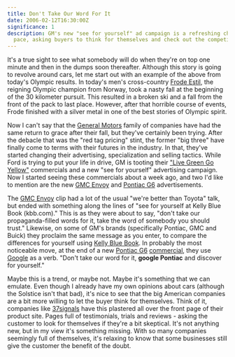 ```yaml
---
title: Don't Take Our Word For It
date: 2006-02-12T16:30:00Z
significance: 1
description: GM's new "see for yourself" ad campaign is a refreshing change of
  pace, asking buyers to think for themselves and check out the competition.
---
```


It's a true sight to see what somebody will do when they're on top one minute and then in the dumps soon thereafter. Although this story is going to revolve around cars, let me start out with an example of the above from today's Olympic results. In today's men's cross-country [Frode Estil][1], the reigning Olympic champion from Norway, took a nasty fall at the beginning of the 30 kilometer pursuit. This resulted in a broken ski and a fall from the front of the pack to last place. However, after that horrible course of events, Frode finished with a silver metal in one of the best stories of Olympic spirit.

Now I can't say that the [General Motors][2] family of companies have had the same return to grace after their fall, but they've certainly been trying. After the debacle that was the "red tag pricing" stint, the former "big three" have finally come to terms with their futures in the industry. In that, they've started changing their advertising, specialization and selling tactics. While Ford is trying to put your life in drive, GM is tooting their ["Live Green Go Yellow"][3] commercials and a new "see for yourself" advertising campaign. Now I started seeing these commercials about a week ago, and two I'd like to mention are the new [GMC Envoy][4] and [Pontiac G6][5] advertisements.

The [GMC Envoy][4] clip had a lot of the usual "we're better than Toyota" talk, but ended with something along the lines of "see for yourself at Kelly Blue Book (kbb.com)." This is as they were about to say, "don't take our propaganda-filled words for it, take the word of somebody you should trust." Likewise, on some of GM's brands (specifically Pontiac, GMC and Buick) they proclaim the same message as you enter, to compare the differences for yourself using [Kelly Blue Book][6]. In probably the most noticeable move, at the end of a new [Pontiac G6][5] [commercial][7], they use [Google][8] as a verb. "Don't take our word for it, **google Pontiac** and discover for yourself."

Maybe this is a trend, or maybe not. Maybe it's something that we can emulate. Even though I already have my own opinions about cars (although the Solstice isn't that bad), it's nice to see that the big American companies are a bit more willing to let the buyer think for themselves. Think of it, companies like [37signals][9] have this plastered all over the front page of their product site. Pages full of testimonials, trials and reviews - asking the customer to look for themselves if they're a bit skeptical. It's not anything new, but in my view it's something missing. With so many companies seemingly full of themselves, it's relaxing to know that some businesses still give the customer the benefit of the doubt.

[1]: http://www.nbcolympics.com/athletes/5075315/detail.html
[2]: http://www.gm.com/
[3]: http://www.gm.com/company/onlygm/
[4]: http://www.gmc.com/envoy/index.jsp
[5]: http://www.pontiac.com/g6/index.jsp
[6]: http://kbb.com/
[7]: https://www.youtube.com/?v=gE2DXLfrFD4
[8]: http://google.com/
 [9]: http://37signals.com/

